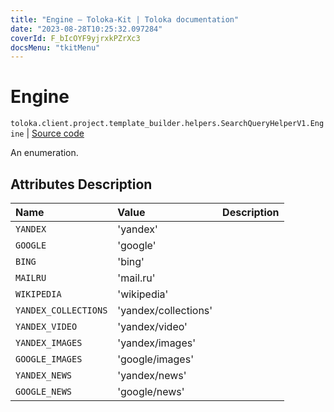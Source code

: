 ```yaml
---
title: "Engine — Toloka-Kit | Toloka documentation"
date: "2023-08-28T10:25:32.097284"
coverId: F_bIcOYF9yjrxkPZrXc3
docsMenu: "tkitMenu"
---
```


# Engine

`toloka.client.project.template_builder.helpers.SearchQueryHelperV1.Engine` | [Source code](https://github.com/Toloka/toloka-kit/blob/v1.2.1/src/client/project/template_builder/helpers.py#L144)

An enumeration.

## Attributes Description

| Name | Value | Description |
| :------| :-----------| :----------| 
`YANDEX`|'yandex'|
`GOOGLE`|'google'|
`BING`|'bing'|
`MAILRU`|'mail.ru'|
`WIKIPEDIA`|'wikipedia'|
`YANDEX_COLLECTIONS`|'yandex/collections'|
`YANDEX_VIDEO`|'yandex/video'|
`YANDEX_IMAGES`|'yandex/images'|
`GOOGLE_IMAGES`|'google/images'|
`YANDEX_NEWS`|'yandex/news'|
`GOOGLE_NEWS`|'google/news'|